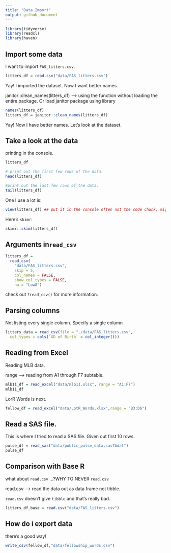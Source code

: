```yaml
---
title: "Data Import"
output: github_document
---
```


```r
library(tidyverse)
library(readxl)
library(haven)
```

## Import some data

I want to import `FAS_litters.csv`.

```r
litters_df = read.csv("data/FAS_litters.csv")
```

Yay! I imported the dataset. Now I want better names.

janitor::clean_names(litters_df) --> using the function without loading the entire package. 
Or load janitor package using library

```r
names(litters_df)
litters_df = janitor::clean_names(litters_df)
```

Yay! Now I have better names. Let's look at the dataset. 

## Take a look at the data 

printing in the console. 

```r
litters_df

# print out the first few rows of the data.
head(litters_df)

#print out the last few rows of the data.
tail(litters_df)
```

One I use a lot is:

```r
view(litters_df) ## put it in the console often not the code chunk, might make knitting process a little difficult.
```

Here's `skimr`: 

```r
skimr::skim(litters_df)
```

## Arguments in`read_csv`

```r
litters_df = 
  read_csv(
    "data/FAS_litters.csv",
    skip = 5,
    col_names = FALSE, 
    show_col_types = FALSE, 
    na = "Low8")
```

check out `?read_csv()` for more information. 

## Parsing columns

Not listing every single column. Specify a single column
```r
litters_data = read_csv(file = "./data/FAS_litters.csv",
  col_types = cols(`GD of Birth` = col_integer()))
```  

## Reading from Excel 

Reading MLB data.

range --> reading from A1 through F7 subtable.

```r
mlb11_df = read_excel("data/mlb11.xlsx", range = "A1:F7")
mlb11_df
```

LorR Words is next.

```r
fellow_df = read_excel("data/LotR_Words.xlsx",range = "B3:D6")
```

## Read a SAS file. 

This is where I tried to read a SAS file. Given out first 10 rows.

```r
pulse_df = read_sas("data/public_pulse_data.sas7bdat")
pulse_df
```

## Comparison with Base R

what about `read.csv` ...?WHY TO NEVER `read.csv`

read.csv --> read the data out as data frame not tibble.

`read.csv` doesn't give `tibble` and that's really bad.

```r
litters_df_base = read.csv("data/FAS_litters.csv")
```

## How do i export data

there's a good way!

```r
write_csv(fellow_df,"data/fellowship_words.csv")
```
